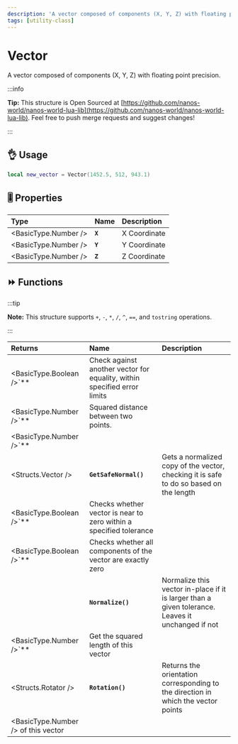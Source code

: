 ```yaml
---
description: 'A vector composed of components (X, Y, Z) with floating point precision.'
tags: [utility-class]
---
```


# Vector

A vector composed of components (X, Y, Z) with floating point precision.


:::info

**Tip:** This structure is Open Sourced at [https://github.com/nanos-world/nanos-world-lua-lib](https://github.com/nanos-world/nanos-world-lua-lib). Feel free to push merge requests and suggest changes!

:::

## 👌 Usage

```lua
local new_vector = Vector(1452.5, 512, 943.1)
```

## 🎚 Properties

| **Type** | **Name** | **Description** |
| :--- | :--- | :--- |
| <BasicType.Number /> | **`X`** | X Coordinate |
| <BasicType.Number /> | **`Y`** | Y Coordinate |
| <BasicType.Number /> | **`Z`** | Z Coordinate |

## ⏩ Functions

:::tip

**Note:** This structure supports `+`, `-`, `*`, `/`, `^`, `==`, and `tostring` operations.

:::

| **Returns** | **Name** | **Description** |
| :--- | :--- | :--- |
| <BasicType.Boolean />`** | Check against another vector for equality, within specified error limits |
| <BasicType.Number />`** | Squared distance between two points. |
| <BasicType.Number />`** |  |
| <Structs.Vector /> | **`GetSafeNormal()`** | Gets a normalized copy of the vector, checking it is safe to do so based on the length |
| <BasicType.Boolean />`** | Checks whether vector is near to zero within a specified tolerance |
| <BasicType.Boolean />`** | Checks whether all components of the vector are exactly zero |
|  | **`Normalize()`** | Normalize this vector in-place if it is larger than a given tolerance. Leaves it unchanged if not |
| <BasicType.Number />`** | Get the squared length of this vector |
| <Structs.Rotator /> | **`Rotation()`** | Returns the orientation corresponding to the direction in which the vector points |
| <BasicType.Number /> of this vector |

